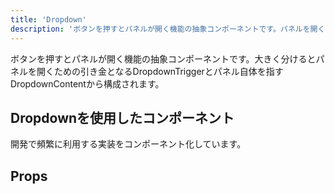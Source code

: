 ```yaml
---
title: 'Dropdown'
description: 'ボタンを押すとパネルが開く機能の抽象コンポーネントです。パネルを開くための引き金となるDropdownTriggerとパネル自体を指すDropdownContentから構成されます。'
---
```


ボタンを押すとパネルが開く機能の抽象コンポーネントです。大きく分けるとパネルを開くための引き金となるDropdownTriggerとパネル自体を指すDropdownContentから構成されます。

<ComponentStory name="Dropdown" />

## Dropdownを使用したコンポーネント

開発で頻繁に利用する実装をコンポーネント化しています。

<PageIndex path="/products/components/dropdown/" excludes={[]} heading="h3" />

## Props

<ComponentPropsTable name="DropdownContent" showTitle />

